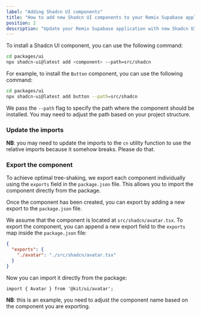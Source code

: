 ```yaml
---
label: "Adding Shadcn UI components"
title: "How to add new Shadcn UI components to your Remix Supabase application"
position: 2
description: "Update your Remix Supabase application with new Shadcn UI components"
---
```


To install a Shadcn UI component, you can use the following command:

```bash
cd packages/ui
npx shadcn-ui@latest add <component> --path=src/shadcn
```

For example, to install the `Button` component, you can use the following command:

```bash
cd packages/ui
npx shadcn-ui@latest add button --path=src/shadcn
```

We pass the `--path` flag to specify the path where the component should be installed. You may need to adjust the path based on your project structure.

### Update the imports

**NB**: you may need to update the imports to the `cn` utility function to use the relative imports because it somehow breaks. Please do that.

### Export the component

To achieve optimal tree-shaking, we export each component individually using the `exports` field in the `package.json` file. This allows you to import the component directly from the package.

Once the component has been created, you can export by adding a new export to the `package.json` file.

We assume that the component is located at `src/shadcn/avatar.tsx`. To export the component, you can append a new export field to the `exports` map inside the `package.json` file:

```json
{
  "exports": {
    "./avatar": "./src/shadcn/avatar.tsx"
  }
}
```

Now you can import it directly from the package:

```tsx
import { Avatar } from '@kit/ui/avatar';
```

**NB**: this is an example, you need to adjust the component name based on the component you are exporting.